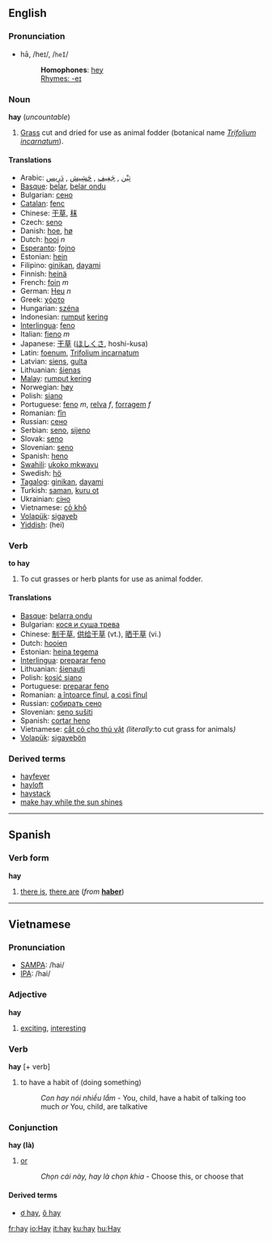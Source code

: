 ==English==
===Pronunciation===
*hā, /heɪ/, /<tt>heI</tt>/
*:'''Homophones''': [[hey]]
*:[[Rhymes:English:-eɪ|Rhymes: -eɪ]]

=== Noun ===
'''hay''' (''uncountable'')

#[[Grass]] cut and dried for use as animal fodder (botanical name ''[[Trifolium incarnatum]]'').

==== Translations ====
*Arabic: [[تبن|تِبْن]] , [[جفيف|جَفِيف]] , [[حشيش|حَشِيش]] , [[درِيس |دَرِيس ]]
*[[Basque]]: [[belar]], [[belar ondu]]
*Bulgarian: [[сено]]
*[[Catalan]]: [[fenc]]
*Chinese: [[干草]], [[秣]]
*Czech: [[seno#Czech|seno]]
*Danish: [[hoe]], [[hø]]
*Dutch: [[hooi]] ''n''
*[[Esperanto]]: [[fojno]]
*Estonian: [[hein#Estonian|hein]] 
*Filipino: [[ginikan]], [[dayami]]
*Finnish: [[heinä]]
*French: [[foin]] ''m''
*German: [[Heu]] ''n''
*Greek: [[χόρτο]]
*Hungarian: [[széna]]  
*Indonesian: [[rumput]] [[kering]]
*[[Interlingua]]: [[feno]]
*Italian: [[fieno]] ''m''
*Japanese: [[干草]] ([[ほしくさ]], hoshi-kusa)
*Latin: [[foenum]], [[Trifolium incarnatum]]
*Latvian: [[siens]], [[gulta]]
*Lithuanian: [[šienas]]
*[[Malay]]: [[rumput kering]]
*Norwegian: [[høy]]
*Polish: [[siano]]
*Portuguese: [[feno]] ''m'', [[relva]] ''f'', [[forragem]] ''f''
*Romanian: [[fîn]]
*Russian: [[сено]]
*Serbian: [[seno]], [[sijeno]]
*Slovak: [[seno]]
*Slovenian: [[seno]]
*Spanish: [[heno]]
*[[Swahili]]: [[ukoko mkwavu]]
*Swedish: [[hö]]
*[[Tagalog]]: [[ginikan]], [[dayami]]
*Turkish: [[saman]], [[kuru ot]]
*Ukrainian: [[сіно]]
*Vietnamese: [[cỏ khô]]<!--move this to the Vietnamese page (''literally'' dry grass)-->
*[[Volapük]]: [[sigayeb]]
*[[Yiddish]]: <!--provide the Yiddish-->(hei)

=== Verb ===
'''to hay'''

#To cut grasses or herb plants for use as animal fodder.

==== Translations ====
*[[Basque]]: [[belarra ondu]]
*Bulgarian: [[кося и суша трева]] 
*Chinese: [[制干草]], [[供给干草]] (vt.), [[晒干草]] (vi.)
*Dutch: [[hooien]]
*Estonian: [[heina tegema]] 
*[[Interlingua]]: [[preparar feno]]
*Lithuanian: [[šienauti]]
*Polish: [[kosić siano]]
*Portuguese: [[preparar feno]]
*Romanian: [[a întoarce fînul]], [[a cosi fînul]]
*Russian: [[собирать сено]]
*Slovenian: [[seno sušiti]]
*Spanish: [[cortar heno]]
*Vietnamese: [[cắt cỏ cho thú vật]] ''(literally: ''to cut grass for animals'')''
*[[Volapük]]: [[sigayebön]]

===Derived terms===
*[[hayfever]]
*[[hayloft]]
*[[haystack]]
*[[make hay while the sun shines]]

----
==Spanish==
===Verb form===
'''hay'''

#[[there is]], [[there are]] (''from'' '''[[haber]]''')

----
== Vietnamese ==
=== Pronunciation ===
*[[SAMPA]]: /hai/
*[[IPA]]: /hai/

=== Adjective ===
'''hay'''

# [[exciting]], [[interesting]]

=== Verb ===
'''hay''' [+ verb]

#to have a habit of (doing something)
#:''Con hay nói nhiều lắm'' - You, child, have a habit of talking too much ''or'' You, child, are talkative

=== Conjunction ===
'''hay (là)'''

#[[or]]
#:''Chọn cái này, hay là chọn khia'' - Choose this, or choose that

====Derived terms====
*[[ơ hay]], [[ô hay]]

[[fr:hay]]
[[io:Hay]]
[[it:hay]]
[[ku:hay]]
[[hu:Hay]]